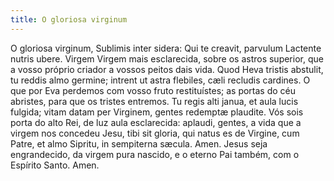 ```yaml
---
title: O gloriosa virginum
---
```


<div class="side-by-side not-content">
  <span class="text-justify">
    O gloriosa virginum, Sublimis inter sidera: Qui te creavit, parvulum
    Lactente nutris ubere.
  </span>
  <span class="text-justify">
    Virgem Virgem mais esclarecida, sobre os astros superior, que a vosso
    próprio criador a vossos peitos dais vida.
  </span>
  <span class="text-justify">
    Quod Heva tristis abstulit, tu reddis almo germine; intrent ut astra
    flebiles, cæli recludis cardines.
  </span>
  <span class="text-justify">
    O que por Eva perdemos com vosso fruto restituístes; as portas do céu
    abristes, para que os tristes entremos.
  </span>
  <span class="text-justify">
    Tu regis alti janua, et aula lucis fulgida; vitam datam per Virginem, gentes
    redemptæ plaudite.
  </span>
  <span class="text-justify">
    Vós sois porta do alto Rei, de luz aula esclarecida: aplaudi, gentes, a vida
    que a virgem nos concedeu
  </span>
  <span class="text-justify">
    Jesu, tibi sit gloria, qui natus es de Virgine, cum Patre, et almo Sipritu,
    in sempiterna sæcula. Amen.
  </span>
  <span class="text-justify">
    Jesus seja engrandecido, da virgem pura nascido, e o eterno Pai também, com
    o Espírito Santo. Amen.
  </span>
</div>
